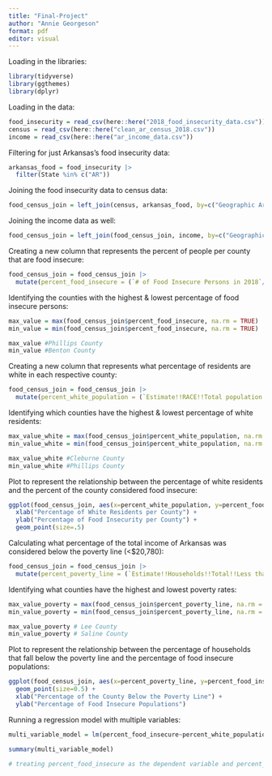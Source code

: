 ```yaml
---
title: "Final-Project"
author: "Annie Georgeson"
format: pdf
editor: visual
---
```


Loading in the libraries:

```r
library(tidyverse)
library(ggthemes)
library(dplyr)

```

Loading in the data: 

```r
food_insecurity = read_csv(here::here("2018_food_insecurity_data.csv"))
census = read_csv(here::here("clean_ar_census_2018.csv"))
income = read_csv(here::here("ar_income_data.csv"))

```

Filtering for just Arkansas's food insecurity data:

```r
arkansas_food = food_insecurity |>
  filter(State %in% c("AR"))

```

Joining the food insecurity data to census data:

```r
food_census_join = left_join(census, arkansas_food, by=c("Geographic Area Name" = "County, State"))

```

Joining the income data as well:
```r
food_census_join = left_join(food_census_join, income, by=c("Geographic Area Name" = "Geographic Area Name"))

```

Creating a new column that represents the percent of people per county that are food insecure:

```r
food_census_join = food_census_join |>
  mutate(percent_food_insecure = (`# of Food Insecure Persons in 2018`/ `Estimate!!SEX AND AGE!!Total population` * 100))

```


Identifying the counties with the highest & lowest percentage of food insecure persons:

```r
max_value = max(food_census_join$percent_food_insecure, na.rm = TRUE)
min_value = min(food_census_join$percent_food_insecure, na.rm = TRUE)

max_value #Phillips County
min_value #Benton County

```

Creating a new column that represents what percentage of residents are white in each respective county: 

```r
food_census_join = food_census_join |>
  mutate(percent_white_population = (`Estimate!!RACE!!Total population!!One race!!White`/ `Estimate!!SEX AND AGE!!Total population` * 100))

```

Identifying which counties have the highest & lowest percentage of white residents: 

```r
max_value_white = max(food_census_join$percent_white_population, na.rm = TRUE)
min_value_white = min(food_census_join$percent_white_population, na.rm = TRUE)

max_value_white #Cleburne County
min_value_white #Phillips County
```

Plot to represent the relationship between the percentage of white residents and the percent of the county considered food insecure: 

``` r
ggplot(food_census_join, aes(x=percent_white_population, y=percent_food_insecure)) +
  xlab("Percentage of White Residents per County") +
  ylab("Percentage of Food Insecurity per County") + 
  geom_point(size=.5)

```

Calculating what percentage of the total income of Arkansas was considered below the poverty line (<$20,780):

```r
food_census_join = food_census_join |>
  mutate(percent_poverty_line = (`Estimate!!Households!!Total!!Less than $10,000` + `Estimate!!Households!!Total!!$10,000 to $14,999` + `Estimate!!Households!!Total!!$15,000 to $24,999`))

```

Identifying what counties have the highest and lowest poverty rates: 

```r
max_value_poverty = max(food_census_join$percent_poverty_line, na.rm = TRUE)
min_value_poverty = min(food_census_join$percent_poverty_line, na.rm = TRUE)

max_value_poverty # Lee County
min_value_poverty # Saline County

```

Plot to represent the relationship between the percentage of households that fall below the poverty line and the percentage of food insecure populations: 

```r
ggplot(food_census_join, aes(x=percent_poverty_line, y=percent_food_insecure)) +
  geom_point(size=0.5) +
  xlab("Percentage of the County Below the Poverty Line") +
  ylab("Percentage of Food Insecure Populations")

```

Running a regression model with multiple variables:

```r
multi_variable_model = lm(percent_food_insecure~percent_white_population+percent_poverty_line, food_census_join)

summary(multi_variable_model)

# treating percent_food_insecure as the dependent variable and percent_white_population & percent_poverty_line as the independent variables

```
